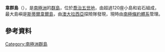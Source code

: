 {{coord|66|53|S|143|40|E|display=title}}

'''韋群島'''（{{lang-en|Way Archipelago}}），是[[南極洲|南極洲]]的[[群島|群島]]，位於[[喬治五世地|喬治五世地]]，由超過120座小島和岩石組成，最大島嶼是[[斯蒂爾韋爾島|斯蒂爾韋爾島]]，由[[澳大拉西亞|澳大拉西亞]]探險隊發現，現時由[[南極條約體系|南極條約體系]]管理。

==參考資料==
{{usgs-gazetteer}}

{{DEFAULTSORT:Way Archipelago}}
[[Category:南極洲群島|Category:南極洲群島]]


{{GeorgeVLand-geo-stub}}